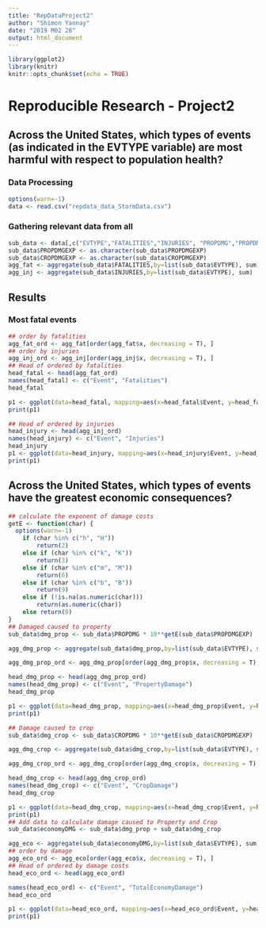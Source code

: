 ```yaml
---
title: "RepDataProject2"
author: "Shimon Yannay"
date: "2019 M02 28"
output: html_document
---
```


```r
library(ggplot2)
library(knitr)
knitr::opts_chunk$set(echo = TRUE)
```

# Reproducible Research - Project2

## Across the United States, which types of events (as indicated in the \color{red}{\verb|EVTYPE|}EVTYPE variable) are most harmful with respect to population health?

### Data Processing


```r
options(warn=-1)
data <- read.csv("repdata_data_StormData.csv")
```

### Gathering relevant data from all

```r
sub_data <- data[,c("EVTYPE","FATALITIES","INJURIES", "PROPDMG","PROPDMGEXP","CROPDMG","CROPDMGEXP")]
sub_data$PROPDMGEXP <- as.character(sub_data$PROPDMGEXP)
sub_data$CROPDMGEXP <- as.character(sub_data$CROPDMGEXP)
agg_fat <- aggregate(sub_data$FATALITIES,by=list(sub_data$EVTYPE), sum)
agg_inj <- aggregate(sub_data$INJURIES,by=list(sub_data$EVTYPE), sum)
```
## Results

### Most fatal events
```r
## order by fatalities
agg_fat_ord <- agg_fat[order(agg_fat$x, decreasing = T), ]
## order by injuries
agg_inj_ord <- agg_inj[order(agg_inj$x, decreasing = T), ]
## Head of ordered by fatalities
head_fatal <- head(agg_fat_ord)
names(head_fatal) <- c("Event", "Fatalities")
head_fatal

p1 <- ggplot(data=head_fatal, mapping=aes(x=head_fatal$Event, y=head_fatal$Fatalities))+geom_bar(stat="identity")+xlab("Event")+ylab("Fatalities")
print(p1)

## Head of ordered by injuries
head_injury <- head(agg_inj_ord)
names(head_injury) <- c("Event", "Injuries")
head_injury
p1 <- ggplot(data=head_injury, mapping=aes(x=head_injury$Event, y=head_injury$Injuries))+geom_bar(stat="identity")+xlab("Event")+ylab("Injuries")
print(p1)
```
## Across the United States, which types of events have the greatest economic consequences?

```r
## calculate the exponent of damage costs
getE <- function(char) {
  options(warn=-1)
    if (char %in% c("h", "H"))
        return(2)
    else if (char %in% c("k", "K"))
        return(3)
    else if (char %in% c("m", "M"))
        return(6)
    else if (char %in% c("b", "B"))
        return(9)
    else if (!is.na(as.numeric(char))) 
        return(as.numeric(char))
    else return(0)
}
## Damaged caused to property
sub_data$dmg_prop <- sub_data$PROPDMG * 10**getE(sub_data$PROPDMGEXP)

agg_dmg_prop <- aggregate(sub_data$dmg_prop,by=list(sub_data$EVTYPE), sum)

agg_dmg_prop_ord <- agg_dmg_prop[order(agg_dmg_prop$x, decreasing = T), ]

head_dmg_prop <- head(agg_dmg_prop_ord)
names(head_dmg_prop) <- c("Event", "PropertyDamage")
head_dmg_prop

p1 <- ggplot(data=head_dmg_prop, mapping=aes(x=head_dmg_prop$Event, y=head_dmg_prop$PropertyDamage))+geom_bar(stat="identity")+xlab("Event")+ylab("Property Damage")
print(p1)

## Damage caused to crop
sub_data$dmg_crop <- sub_data$CROPDMG * 10**getE(sub_data$CROPDMGEXP)

agg_dmg_crop <- aggregate(sub_data$dmg_crop,by=list(sub_data$EVTYPE), sum)

agg_dmg_crop_ord <- agg_dmg_crop[order(agg_dmg_crop$x, decreasing = T), ]

head_dmg_crop <- head(agg_dmg_crop_ord)
names(head_dmg_crop) <- c("Event", "CropDamage")
head_dmg_crop

p1 <- ggplot(data=head_dmg_crop, mapping=aes(x=head_dmg_crop$Event, y=head_dmg_crop$CropDamage))+geom_bar(stat="identity")+xlab("Event")+ylab("Crop Damage")
print(p1)
## Add data to calculate damage caused to Property and Crop
sub_data$economyDMG <- sub_data$dmg_prop + sub_data$dmg_crop

agg_eco <- aggregate(sub_data$economyDMG,by=list(sub_data$EVTYPE), sum)
## order by damage
agg_eco_ord <- agg_eco[order(agg_eco$x, decreasing = T), ]
## Head of ordered by damage costs
head_eco_ord <- head(agg_eco_ord)

names(head_eco_ord) <- c("Event", "TotalEconomyDamage")
head_eco_ord

p1 <- ggplot(data=head_eco_ord, mapping=aes(x=head_eco_ord$Event, y=head_eco_ord$TotalEconomyDamage))+geom_bar(stat="identity")+xlab("Event")+ylab("Total Economy Damage")
print(p1)
```

